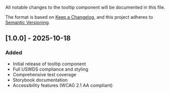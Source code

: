 
<Meta title="Components/Tooltip/Changelog" />

All notable changes to the tooltip component will be documented in this file.

The format is based on [Keep a Changelog](https://keepachangelog.com/en/1.0.0/),
and this project adheres to [Semantic Versioning](https://semver.org/spec/v2.0.0.html).

## [1.0.0] - 2025-10-18

### Added

- Initial release of tooltip component
- Full USWDS compliance and styling
- Comprehensive test coverage
- Storybook documentation
- Accessibility features (WCAG 2.1 AA compliant)
